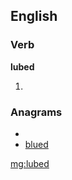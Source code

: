 ==English==

===Verb===
'''lubed'''

# {{past of|[[lube]]}}

===Anagrams===
* {{alphagram|bdelu}}
* [[blued#English|blued]]

[[mg:lubed]]